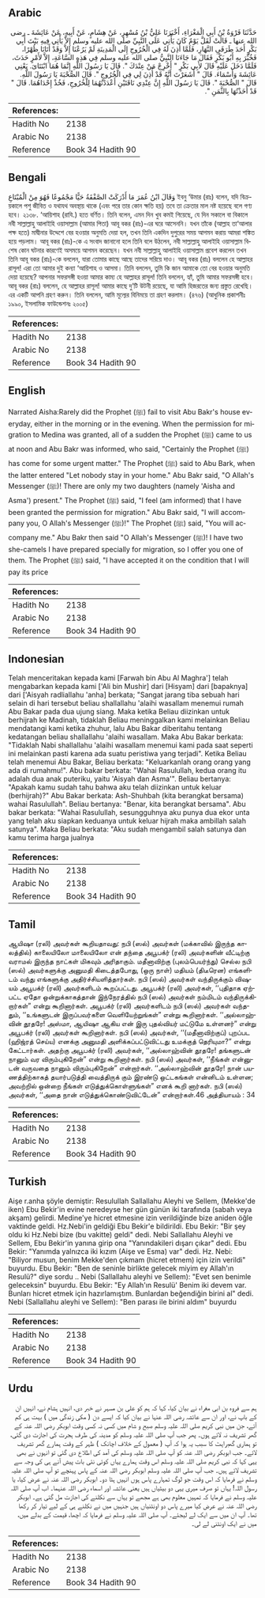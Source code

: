 ## Arabic


<div dir="rtl" lang="ar" style={{fontSize:'larger',backgroundColor:'#f8f9fa',padding:20}}>
حَدَّثَنَا فَرْوَةُ بْنُ أَبِي الْمَغْرَاءِ، أَخْبَرَنَا عَلِيُّ بْنُ مُسْهِرٍ، عَنْ هِشَامٍ، عَنْ أَبِيهِ، عَنْ عَائِشَةَ ـ رضى الله عنها ـ قَالَتْ لَقَلَّ يَوْمٌ كَانَ يَأْتِي عَلَى النَّبِيِّ صلى الله عليه وسلم إِلاَّ يَأْتِي فِيهِ بَيْتَ أَبِي بَكْرٍ أَحَدَ طَرَفَىِ النَّهَارِ، فَلَمَّا أُذِنَ لَهُ فِي الْخُرُوجِ إِلَى الْمَدِينَةِ لَمْ يَرُعْنَا إِلاَّ وَقَدْ أَتَانَا ظُهْرًا، فَخُبِّرَ بِهِ أَبُو بَكْرٍ فَقَالَ مَا جَاءَنَا النَّبِيُّ صلى الله عليه وسلم فِي هَذِهِ السَّاعَةِ، إِلاَّ لأَمْرٍ حَدَثَ، فَلَمَّا دَخَلَ عَلَيْهِ قَالَ لأَبِي بَكْرٍ ‏"‏ أَخْرِجْ مَنْ عِنْدَكَ ‏"‏‏.‏ قَالَ يَا رَسُولَ اللَّهِ إِنَّمَا هُمَا ابْنَتَاىَ‏.‏ يَعْنِي عَائِشَةَ وَأَسْمَاءَ‏.‏ قَالَ ‏"‏ أَشَعَرْتَ أَنَّهُ قَدْ أُذِنَ لِي فِي الْخُرُوجِ ‏"‏‏.‏ قَالَ الصُّحْبَةَ يَا رَسُولَ اللَّهِ‏.‏ قَالَ ‏"‏ الصُّحْبَةَ ‏"‏‏.‏ قَالَ يَا رَسُولَ اللَّهِ إِنَّ عِنْدِي نَاقَتَيْنِ أَعْدَدْتُهُمَا لِلْخُرُوجِ، فَخُذْ إِحْدَاهُمَا‏.‏ قَالَ ‏"‏ قَدْ أَخَذْتُهَا بِالثَّمَنِ ‏"‏‏.‏
</div>
<div style={{backgroundColor:'#f8f9fa',padding:20, marginBottom: 10}}><table> <thead> <tr> <th>References:</th> <th></th> </tr> </thead> <tbody><tr><td>Hadith No</td><td>2138</td></tr><tr><td>Arabic No</td><td>2138</td></tr><tr><td>Reference</td><td>Book 34 Hadith 90</td></tr></tbody></table></div>

## Bengali


<div dir="ltr" lang="bn" style={{fontSize:'larger',backgroundColor:'#f8f9fa',padding:20}}>
وَقَالَ ابْنُ عُمَرَ مَا أَدْرَكَتْ الصَّفْقَةُ حَيًّا مَجْمُوعًا فَهُوَ مِنْ الْمُبْتَاعِ ইবনু ‘উমার (রাঃ) বলেন, যদি বিক্রয়কালে পশু জীবিত ও যথাযথ অবস্থায় থাকে (এবং পরে তার কোন ক্ষতি হয়) তবে তা ক্রেতার মাল নষ্ট হয়েছে বলে গণ্য হবে। ২১৩৮. ‘আয়িশাহ (রাযি.) হতে বর্ণিত। তিনি বলেন, এমন দিন খুব কমই গিয়েছে, যে দিন সকালে বা বিকালে নবী সাল্লাল্লাহু আলাইহি ওয়াসাল্লাম (আমার পিতা) আবূ বকর (রাঃ)-এর ঘরে আসেননি। যখন তাঁকে (আল্লাহ তা‘আলার পক্ষ হতে) মাদ্বীনার উদ্দেশে বের হওয়ার অনুমতি দেয়া হল, তখন তিনি একদিন দুপুরের সময় আগমন করায় আমরা শঙ্কিত হয়ে পড়লাম। আবূ বকর (রাঃ)-কে এ সংবাদ জানানো হলে তিনি বলে উঠলেন, নবী সাল্লাল্লাহু আলাইহি ওয়াসাল্লাম বিশেষ কোন ঘটনার কারণেই অসময়ে আগমন করেছেন। যখন নবী সাল্লাল্লাহু আলাইহি ওয়াসাল্লাম প্রবেশ করলেন তখন তিনি আবূ বকর (রাঃ)-কে বললেন, যারা তোমার কাছে আছে তাদের সরিয়ে দাও। আবূ বকর (রাঃ) বললেন হে আল্লাহর রাসূল! এরা তো আমার দুই কন্যা ‘আয়িশাহ ও আসমা। তিনি বললেন, তুমি কি জান আমাকে তো বের হওয়ার অনুমতি দেয়া হয়েছে? আপনার সফরসঙ্গী হওয়া আমার কাম্য হে আল্লাহর রাসূল! তিনি বললেন, হ্যাঁ, তুমি আমার সফরসঙ্গী হবে। আবূ বকর (রাঃ) বললেন, হে আল্লাহর রাসূল! আমার কাছে দু’টি উটনী রয়েছে, যা আমি হিজরতের জন্য প্রস্তুত রেখেছি। এর একটি আপনি গ্রহণ করুন। তিনি বললেন, আমি মূল্যের বিনিময়ে তা গ্রহণ করলাম। (৪৭৬) (আধুনিক প্রকাশনীঃ ১৯৯০, ইসলামিক ফাউন্ডেশনঃ ২০০৫)
</div>
<div style={{backgroundColor:'#f8f9fa',padding:20, marginBottom: 10}}><table> <thead> <tr> <th>References:</th> <th></th> </tr> </thead> <tbody><tr><td>Hadith No</td><td>2138</td></tr><tr><td>Arabic No</td><td>2138</td></tr><tr><td>Reference</td><td>Book 34 Hadith 90</td></tr></tbody></table></div>

## English


<div dir="ltr" lang="en" style={{fontSize:'larger',backgroundColor:'#f8f9fa',padding:20}}>
Narrated Aisha:Rarely did the Prophet (ﷺ) fail to visit Abu Bakr's house everyday, either in the morning or in the evening. When the permission for migration to Medina was granted, all of a sudden the Prophet (ﷺ) came to us at noon and Abu Bakr was informed, who said, "Certainly the Prophet (ﷺ) has come for some urgent matter." The Prophet (ﷺ) said to Abu Bark, when the latter entered "Let nobody stay in your home." Abu Bakr said, "O Allah's Messenger (ﷺ)! There are only my two daughters (namely 'Aisha and Asma') present." The Prophet (ﷺ) said, "I feel (am informed) that I have been granted the permission for migration." Abu Bakr said, "I will accompany you, O Allah's Messenger (ﷺ)!" The Prophet (ﷺ) said, "You will accompany me." Abu Bakr then said "O Allah's Messenger (ﷺ)! I have two she-camels I have prepared specially for migration, so I offer you one of them. The Prophet (ﷺ) said, "I have accepted it on the condition that I will pay its price
</div>
<div style={{backgroundColor:'#f8f9fa',padding:20, marginBottom: 10}}><table> <thead> <tr> <th>References:</th> <th></th> </tr> </thead> <tbody><tr><td>Hadith No</td><td>2138</td></tr><tr><td>Arabic No</td><td>2138</td></tr><tr><td>Reference</td><td>Book 34 Hadith 90</td></tr></tbody></table></div>

## Indonesian


<div dir="ltr" lang="id" style={{fontSize:'larger',backgroundColor:'#f8f9fa',padding:20}}>
Telah menceritakan kepada kami [Farwah bin Abu Al Maghra'] telah mengabarkan kepada kami ['Ali bin Mushir] dari [Hisyam] dari [bapaknya] dari ['Aisyah radliallahu 'anha] berkata; "Sangat jarang tiba sebuah hari selain di hari tersebut beliau shallallahu 'alaihi wasallam menemui rumah Abu Bakar pada dua ujung siang. Maka ketika Beliau diizinkan untuk berhijrah ke Madinah, tidaklah Beliau meninggalkan kami melainkan Beliau mendatangi kami ketika zhuhur, lalu Abu Bakar diberitahu tentang kedatangan beliau shallallahu 'alaihi wasallam. Maka Abu Bakar berkata: "Tidaklah Nabi shallallahu 'alaihi wasallam menemui kami pada saat seperti ini melainkan pasti karena ada suatu peristiwa yang terjadi". Ketika Beliau telah menemui Abu Bakar, Beliau berkata: "Keluarkanlah orang orang yang ada di rumahmu!". Abu bakar berkata: "Wahai Rasulullah, kedua orang itu adalah dua anak puteriku, yaitu 'Aisyah dan Asma'". Beliau bertanya: "Apakah kamu sudah tahu bahwa aku telah diizinkan untuk keluar (berhijrah)?" Abu Bakar berkata: Ash-Shuhbah (kita berangkat bersama) wahai Rasulullah". Beliau bertanya: "Benar, kita berangkat bersama". Abu bakar berkata: "Wahai Rasulullah, sesungguhnya aku punya dua ekor unta yang telah aku siapkan keduanya untuk keluar hijrah maka ambillah salah satunya". Maka Beliau berkata: "Aku sudah mengambil salah satunya dan kamu terima harga jualnya
</div>
<div style={{backgroundColor:'#f8f9fa',padding:20, marginBottom: 10}}><table> <thead> <tr> <th>References:</th> <th></th> </tr> </thead> <tbody><tr><td>Hadith No</td><td>2138</td></tr><tr><td>Arabic No</td><td>2138</td></tr><tr><td>Reference</td><td>Book 34 Hadith 90</td></tr></tbody></table></div>

## Tamil


<div dir="ltr" lang="ta" style={{fontSize:'larger',backgroundColor:'#f8f9fa',padding:20}}>
ஆயிஷா (ரலி) அவர்கள் கூறியதாவது: நபி (ஸல்) அவர்கள் (மக்காவில் இருந்த காலத்தில்) காலையிலோ மாலையிலோ என் தந்தை அபூபக்ர் (ரலி) அவர்களின் வீட்டிற்கு வராமல் இருந்த நாட்கள் மிகவும் அரிதாகும். மதீனாவிற்கு (புலம்பெயர்ந்து) செல்ல நபி (ஸல்) அவர்களுக்கு அனுமதி கிடைத்தபோது, (ஒரு நாள்) மதியம் (திடீரென) எங்களிடம் வந்து எங்களுக்கு அதிர்ச்சியளித்தார்கள். நபி (ஸல்) அவர்கள் வந்திருக்கும் விஷயம் அபூபக்ர் (ரலி) அவர்களிடம் கூறப்பட்டது. அபூபக்ர் (ரலி) அவர்கள், ‘‘புதிதாக ஏற்பட்ட ஏதோ ஒன்றுக்காகத்தான் இந்நேரத்தில் நபி (ஸல்) அவர்கள் நம்மிடம் வந்திருக்கிறார்கள்” என்று கூறினார்கள். அபூபக்ர் (ரலி) அவர்களிடம் நபி (ஸல்) அவர்கள் வந்ததும், ‘‘உங்களுடன் இருப்பவர்களை வெளியேற்றுங்கள்” என்று கூறினார்கள். ‘‘அல்லாஹ்வின் தூதரே! அஸ்மா, ஆயிஷா ஆகிய என் இரு புதல்வியர் மட்டுமே உள்ளனர்” என்று அபூபக்ர் (ரலி) அவர்கள் கூறினார்கள். நபி (ஸல்) அவர்கள், ‘‘(மதீனாவிற்குப்) புறப்பட (ஹிஜ்ரத் செய்ய) எனக்கு அனுமதி அளிக்கப்பட்டுவிட்டது உமக்குத் தெரியுமா?” என்று கேட்டார்கள். அதற்கு அபூபக்ர் (ரலி) அவர்கள், ‘‘அல்லாஹ்வின் தூதரே! தங்களுடன் நானும் வர விரும்புகிறேன்” என்று கூறினார்கள். நபி (ஸல்) அவர்கள், ‘‘நீங்கள் என்னுடன் வருவதை நானும் விரும்புகிறேன்” என்றார்கள். ‘‘அல்லாஹ்வின் தூதரே! நான் பயணத்திற்காகத் தயார்படுத்தி வைத்திருக் கும் இரண்டு ஒட்டகங்கள் என்னிடம் உள்ளன; அவற்றில் ஒன்றை நீங்கள் எடுத்துக்கொள்ளுங்கள்” எனக் கூறி னார்கள். நபி (ஸல்) அவர்கள், ‘‘அதை நான் எடுத்துக்கொண்டுவிட்டேன்” என்றார்கள்.46 அத்தியாயம் : 34
</div>
<div style={{backgroundColor:'#f8f9fa',padding:20, marginBottom: 10}}><table> <thead> <tr> <th>References:</th> <th></th> </tr> </thead> <tbody><tr><td>Hadith No</td><td>2138</td></tr><tr><td>Arabic No</td><td>2138</td></tr><tr><td>Reference</td><td>Book 34 Hadith 90</td></tr></tbody></table></div>

## Turkish


<div dir="ltr" lang="tr" style={{fontSize:'larger',backgroundColor:'#f8f9fa',padding:20}}>
Aişe r.anha şöyle demiştir: Resulullah Sallallahu Aleyhi ve Sellem, (Mekke'de iken) Ebu Bekir'in evine neredeyse her gün günün iki tarafında (sabah veya akşam) gelirdi. Medine'ye hicret etmesine izin verildiğinde bize aniden öğle vaktinde geldi. Hz.Nebi'in geldiği Ebu Bekir'e bildirildi. Ebu Bekir: "Bir şey oldu ki Hz.Nebi bize (bu vakitte) geldi" dedi. Nebi Sallallahu Aleyhi ve Sellem, Ebu Bekir'in yanına girip ona "Yanındakileri dışarı çıkar" dedi. Ebu Bekir: "Yanımda yalnızca iki kızım (Aişe ve Esma) var" dedi. Hz. Nebi: "Biliyor musun, benim Mekke'den çıkmam (hicret etmem) için izin verildi" buyurdu. Ebu Bekir: "Ben de seninle birlikte gelecek miyim ey Allah'ın Resulü?" diye sordu .. Nebi (Sallallahu aleyhi ve Sellem): "Evet sen benimle geleceksin" buyurdu. Ebu Bekir: "Ey Allah'ın Resulü' Benim iki devem var. Bunları hicret etmek için hazırlamıştım. Bunlardan beğendiğin birini al" dedi. Nebi (Sallallahu aleyhi ve Sellem): "Ben parası ile birini aldım" buyurdu
</div>
<div style={{backgroundColor:'#f8f9fa',padding:20, marginBottom: 10}}><table> <thead> <tr> <th>References:</th> <th></th> </tr> </thead> <tbody><tr><td>Hadith No</td><td>2138</td></tr><tr><td>Arabic No</td><td>2138</td></tr><tr><td>Reference</td><td>Book 34 Hadith 90</td></tr></tbody></table></div>

## Urdu


<div dir="rtl" lang="ur" style={{fontSize:'larger',backgroundColor:'#f8f9fa',padding:20}}>
ہم سے فروہ بن ابی مغراء نے بیان کیا، کہا کہ ہم کو علی بن مسہر نے خبر دی، انہیں ہشام نے، انہیں ان کے باپ نے، اور ان سے عائشہ رضی اللہ عنہا نے بیان کیا کہ ایسے دن ( مکی زندگی میں ) بہت ہی کم آئے، جن میں نبی کریم صلی اللہ علیہ وسلم صبح و شام میں کسی نہ کسی وقت ابوبکر رضی اللہ عنہ کے گھر تشریف نہ لائے ہوں۔ پھر جب آپ صلی اللہ علیہ وسلم کو مدینہ کی طرف ہجرت کی اجازت دی گئی، تو ہماری گھبراہٹ کا سبب یہ ہوا کہ آپ ( معمول کے خلاف اچانک ) ظہر کے وقت ہمارے گھر تشریف لائے۔ جب ابوبکر رضی اللہ عنہ کو آپ صلی اللہ علیہ وسلم کی آمد کی اطلاع دی گئی تو انہوں نے بھی یہی کہا کہ نبی کریم صلی اللہ علیہ وسلم اس وقت ہمارے یہاں کوئی نئی بات پیش آنے ہی کی وجہ سے تشریف لائے ہیں۔ جب آپ صلی اللہ علیہ وسلم ابوبکر رضی اللہ عنہ کے پاس پہنچے تو آپ صلی اللہ علیہ وسلم نے فرمایا کہ اس وقت جو لوگ تمہارے پاس ہوں انہیں ہٹا دو۔ ابوبکر رضی اللہ عنہ نے عرض کیا، یا رسول اللہ! یہاں تو صرف میری یہی دو بیٹیاں ہیں یعنی عائشہ اور اسماء رضی اللہ عنہما۔ اب آپ صلی اللہ علیہ وسلم نے فرمایا کہ تمہیں معلوم بھی ہے مجھے تو یہاں سے نکلنے کی اجازت مل گئی ہے۔ ابوبکر رضی اللہ عنہ نے عرض کیا میرے پاس دو اونٹنیاں ہیں جنہیں میں نے نکلنے ہی کے لیے تیار کر رکھا تھا۔ آپ ان میں سے ایک لے لیجئے۔ آپ صلی اللہ علیہ وسلم نے فرمایا کہ اچھا، قیمت کے بدلے میں، میں نے ایک اونٹنی لے لی۔
</div>
<div style={{backgroundColor:'#f8f9fa',padding:20, marginBottom: 10}}><table> <thead> <tr> <th>References:</th> <th></th> </tr> </thead> <tbody><tr><td>Hadith No</td><td>2138</td></tr><tr><td>Arabic No</td><td>2138</td></tr><tr><td>Reference</td><td>Book 34 Hadith 90</td></tr></tbody></table></div>